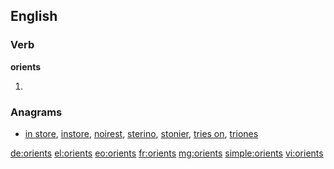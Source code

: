 ==English==

===Verb===
'''orients'''

# {{en-third-person singular of|orient}}

===Anagrams===
* [[in store#English|in store]], [[instore#English|instore]], [[noirest#English|noirest]], [[sterino#English|sterino]], [[stonier#English|stonier]], [[tries on#English|tries on]], [[triones#English|triones]]

[[de:orients]]
[[el:orients]]
[[eo:orients]]
[[fr:orients]]
[[mg:orients]]
[[simple:orients]]
[[vi:orients]]